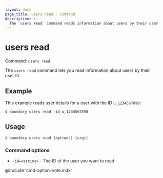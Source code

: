 ```yaml
---
layout: docs
page_title: users read - Command
description: >-
  The `users read` command reads information about users by their user ID.
---
```


# users read

Command: `users read`

The `users read` command lets you read information about users by their user ID.

## Example

This example reads user details for a user with the ID `u_1234567890`:

```shell-session
$ boundary users read -id u_1234567890
```

## Usage

<CodeBlockConfig hideClipboard>

```shell-session
$ boundary users read [options] [args]
```

</CodeBlockConfig>

### Command options

- `-id=<string>` - The ID of the user you want to read.

@include 'cmd-option-note.mdx'
